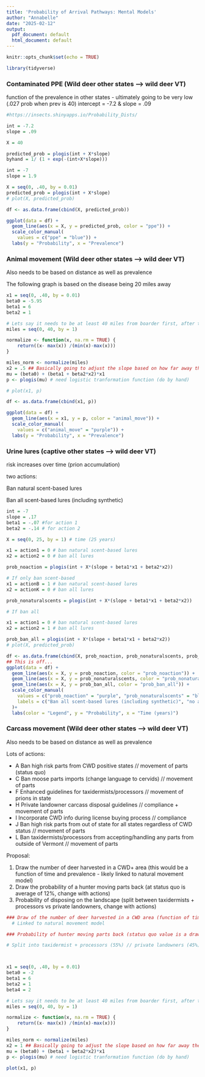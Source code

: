 ```yaml
---
title: 'Probability of Arrival Pathways: Mental Models'
author: "Annabelle"
date: "2025-02-12"
output:
  pdf_document: default
  html_document: default
---
```


```r
knitr::opts_chunk$set(echo = TRUE)

library(tidyverse)
```


### Contaminated PPE (Wild deer other states --> wild deer VT)

function of the prevalence in other states - ultimately going to be very low (.027 prob when prev is 40) intercept = -7.2 & slope = .09

```r
#https://insects.shinyapps.io/Probability_Dists/

int = -7.2
slope = .09

X = 40

predicted_prob = plogis(int + X*slope)
byhand = 1/ (1 + exp(-(int+X*slope)))

int = -7
slope = 1.9

X = seq(0, .40, by = 0.01)
predicted_prob = plogis(int + X*slope)
# plot(X, predicted_prob)

df <- as.data.frame(cbind(X, predicted_prob))

ggplot(data = df) +
  geom_line(aes(x = X, y = predicted_prob, color = "ppe")) + 
  scale_color_manual(
    values = c("ppe" = "blue")) +
  labs(y = "Probability", x = "Prevalence")


```




### Animal movement (Wild deer other states --> wild deer VT)
Also needs to be based on distance as well as prevalence 

The following graph is based on the disease being 20 miles away 



```r

x1 = seq(0, .40, by = 0.01)
beta0 = -5.95 
beta1 = 6 
beta2 = 1 

# Lets say it needs to be at least 40 miles from boarder first, after that, need to normalize from 40 to 0 miles so that have 40 miles = 0 and 0 miles from boarder = 1 
miles = seq(0, 40, by = 1)

normalize <- function(x, na.rm = TRUE) {
    return((x- max(x)) /(min(x)-max(x)))
}

miles_norm <- normalize(miles)
x2 = .5 ## Basically going to adjust the slope based on how far away the disease is
mu = (beta0) + (beta1 + beta2*x2)*x1 
p <- plogis(mu) # need logistic tranformation function (do by hand)

# plot(x1, p)

df <- as.data.frame(cbind(x1, p))

ggplot(data = df) +
  geom_line(aes(x = x1, y = p, color = "animal_move")) + 
  scale_color_manual(
    values = c("animal_move" = "purple")) +
  labs(y = "Probability", x = "Prevalence")

```


### Urine lures (captive other states --> wild deer VT)

risk increases over time (prion accumulation)

two actions:

Ban natural scent-based lures

Ban all scent-based lures (including synthetic)

```r

int = -7
slope = .17
beta1 = -.07 #for action 1
beta2 = -.14 # for action 2

X = seq(0, 25, by = 1) # time (25 years)

x1 = action1 = 0 # ban natural scent-based lures
x2 = action2 = 0 # ban all lures 

prob_noaction = plogis(int + X*(slope + beta1*x1 + beta2*x2))

# If only ban scent-based 
x1 = actionB = 1 # ban natural scent-based lures
x2 = actionK = 0 # ban all lures 

prob_nonaturalscents = plogis(int + X*(slope + beta1*x1 + beta2*x2))

# If ban all 

x1 = action1 = 0 # ban natural scent-based lures
x2 = action2 = 1 # ban all lures 

prob_ban_all = plogis(int + X*(slope + beta1*x1 + beta2*x2))
# plot(X, predicted_prob)

df <- as.data.frame(cbind(X, prob_noaction, prob_nonaturalscents, prob_ban_all))
## This is off... 
ggplot(data = df) +
  geom_line(aes(x = X, y = prob_noaction, color = "prob_noaction")) + 
  geom_line(aes(x = X, y = prob_nonaturalscents, color = "prob_nonaturalscents")) + 
  geom_line(aes(x = X, y = prob_ban_all, color = "prob_ban_all")) + 
  scale_color_manual(
    values = c("prob_noaction" = "purple", "prob_nonaturalscents" = "blue", "prob_ban_all" = "black" ),
    labels = c("Ban all scent-based lures (including synthetic)", "no actions","Ban natural scent lures")  # Manual labels for the legend
  )+
  labs(color = "Legend", y = "Probability", x = "Time (years)")
```




### Carcass movement (Wild deer other states --> wild deer VT)
Also needs to be based on distance as well as prevalence  

Lots of actions: 

* A	Ban high risk parts from CWD positive states // movement of parts (status quo) 
* C	Ban moose parts imports (change language to cervids) // movement of parts 
* F	Enhanced guidelines for taxidermists/processors // movement of prions in state 
* H	Private landowner carcass disposal guidelines // compliance + movement of parts 
* I	Incorporate CWD info during license buying process // compliance 
* J	Ban high risk parts from out of state for all states regardless of CWD status // movement of parts 
* L	Ban taxidermists/processors from accepting/handling any parts from outside of Vermont // movement of parts 


Proposal: 

1.  Draw the number of deer harvested in a CWD+ area (this would be a function of time and prevalence - likely linked to natural movement model) 
2.  Draw the probability of a hunter moving parts back (at status quo is average of 12%, change with actions) 
3.  Probability of disposing on the landscape (split between taxidermists + processors vs private landowners, change with actions) 

```r

### Draw of the number of deer harvested in a CWD area (function of time and prevalence)
  # Linked to natural movement model 

### Probability of hunter moving parts back (status quo value is a draw from 12%) - change with actions 

# Split into taxidermist + processors (55%) // private landowners (45%)



x1 = seq(0, .40, by = 0.01)
beta0 = -2
beta1 = 6 
beta2 = 1 
beta4 = 2 

# Lets say it needs to be at least 40 miles from boarder first, after that, need to normalize from 40 to 0 miles so that have 40 miles = 0 and 0 miles from boarder = 1 
miles = seq(0, 40, by = 1)

normalize <- function(x, na.rm = TRUE) {
    return((x- max(x)) /(min(x)-max(x)))
}

miles_norm <- normalize(miles)
x2 = 1 ## Basically going to adjust the slope based on how far away the disease is
mu = (beta0) + (beta1 + beta2*x2)*x1 
p <- plogis(mu) # need logistic tranformation function (do by hand)

plot(x1, p)

```
